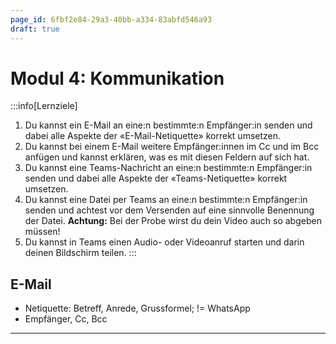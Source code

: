 ```yaml
---
page_id: 6fbf2e84-29a3-40bb-a334-83abfd546a93
draft: true
---
```


# Modul 4: Kommunikation
:::info[Lernziele]
1. Du kannst ein E-Mail an eine:n bestimmte:n Empfänger:in senden und dabei alle Aspekte der «E-Mail-Netiquette» korrekt umsetzen.
2. Du kannst bei einem E-Mail weitere Empfänger:innen im Cc und im Bcc anfügen und kannst erklären, was es mit diesen Feldern auf sich hat.
3. Du kannst eine Teams-Nachricht an eine:n bestimmte:n Empfänger:in senden und dabei alle Aspekte der «Teams-Netiquette» korrekt umsetzen.
4. Du kannst eine Datei per Teams an eine:n bestimmte:n Empfänger:in senden und achtest vor dem Versenden auf eine sinnvolle Benennung der Datei. **Achtung:** Bei der Probe wirst du dein Video auch so abgeben müssen!
5. Du kannst in Teams einen Audio- oder Videoanruf starten und darin deinen Bildschirm teilen.
:::

## E-Mail
- Netiquette: Betreff, Anrede, Grussformel; != WhatsApp
- Empfänger, Cc, Bcc

---